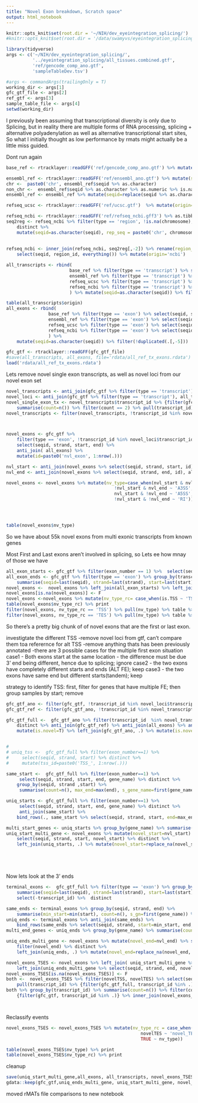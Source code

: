 ```yaml
---
title: "Novel Exon breakdown, Scratch space"
output: html_notebook
---
```


```r
knitr::opts_knit$set(root.dir = '~/NIH/dev_eyeintegration_splicing/')
#knitr::opts_knit$set(root.dir = '/data/swamyvs/eyeintegration_splicing/')
```


```r
library(tidyverse)
args <- c('~/NIH/dev_eyeintegration_splicing/',
          '../eyeintegration_splicing/all_tissues.combined.gtf',
          'ref/gencode_comp_ano.gtf',
          'sampleTableDev.tsv')

#args <- commandArgs(trailingOnly = T)
working_dir <- args[1]
gfc_gtf_file <- args[2]
ref_gtf <- args[3]
sample_table_file <- args[4]
setwd(working_dir)
```

I previously been assuming that transcriptional diversity is only due to Splicing, but in reality there are multiple forms of RNA processing, splicing + alternative polyadenylation as well as alternative transcriptional start sites, So what I initially thought as low performance by rmats might actually be a little miss guided.

Dont run again 
```r
base_ref <- rtracklayer::readGFF('ref/gencode_comp_ano.gtf') %>% mutate(origin='gencode', seqid=as.character(seqid))

ensembl_ref <- rtracklayer::readGFF('ref/ensembl_ano.gtf') %>% mutate(seqid=as.character(seqid), origin='ensembl')
chr <-  paste0('chr', ensembl_ref$seqid %>% as.character)
non_chr <-  ensembl_ref$seqid %>% as.character %>% as.numeric %>% is.na 
ensembl_ref <- ensembl_ref %>% mutate(seqid=replace(seqid %>% as.character,!non_chr, chr[!non_chr]))

refseq_ucsc <- rtracklayer::readGFF('ref/ucsc.gtf')  %>% mutate(origin='ucsc', seqid=as.character(seqid))

refseq_ncbi <- rtracklayer::readGFF('ref/refseq_ncbi.gff3') %>% as.tibble
seq2reg <- refseq_ncbi %>% filter(type == 'region', !is.na(chromosome), chromosome!='Unknown') %>% select(seqid, chromosome) %>% 
    distinct %>%
    mutate(seqid=as.character(seqid), rep_seq = paste0('chr', chromosome), rep_seq=case_when(rep_seq=='chrX' ~ 'X',
                                                                                         rep_seq=='chrY' ~ 'Y',
                                                                                         TRUE ~ rep_seq))
refseq_ncbi <- inner_join(refseq_ncbi, seq2reg[,-2]) %>% rename(region_id=seqid, seqid=rep_seq) %>% 
    select(seqid, region_id, everything()) %>% mutate(origin='ncbi')

all_transcripts <- rbind(
                        base_ref %>% filter(type == 'transcript') %>% select(seqid, strand, start, end, origin),
                        ensembl_ref %>% filter(type == 'transcript') %>% select(seqid, strand, start, end, origin),
                        refseq_ucsc %>% filter(type == 'transcript') %>% select(seqid, strand, start, end, origin),
                        refseq_ncbi %>% filter(type == 'transcript') %>% select(seqid, strand, start, end, origin)
                        ) %>% mutate(seqid=as.character(seqid)) %>% filter(!duplicated(.[,-5]))

table(all_transcripts$origin)
all_exons <- rbind(
                base_ref %>% filter(type == 'exon') %>% select(seqid, strand, start, end, origin),
                ensembl_ref %>% filter(type == 'exon') %>% select(seqid, strand, start, end, origin),
                refseq_ucsc %>% filter(type == 'exon') %>% select(seqid, strand, start, end, origin),
                refseq_ncbi %>% filter(type == 'exon') %>% select(seqid, strand, start, end, origin)
                ) %>% 
    mutate(seqid=as.character(seqid)) %>% filter(!duplicated(.[,-5]))

```




```r

gfc_gtf <- rtracklayer::readGFF(gfc_gtf_file)
#save(all_transcripts, all_exons, file='rdata/all_ref_tx_exons.rdata')
load('rdata/all_ref_tx_exons.rdata')
```


Lets remove novel single exon transcripts, as well as novel loci from our novel exon set



```r

novel_transcripts <- anti_join(gfc_gtf %>% filter(type == 'transcript'), all_transcripts) %>% filter(!grepl('TCONS', gene_name))
novel_loci <- anti_join(gfc_gtf %>% filter(type == 'transcript'), all_transcripts) %>% filter(grepl('TCONS', gene_name))
novel_single_exon_tx <- novel_transcripts$transcript_id %>% {filter(gfc_gtf, transcript_id  %in% .)} %>% group_by(transcript_id) %>%
    summarise(count=n()) %>% filter(count == 2) %>% pull(transcript_id) %>%  {filter(novel_transcripts, transcript_id %in% .)}
novel_transcripts <- filter(novel_transcripts, !transcript_id %in% novel_single_exon_tx$transcript_id)



novel_exons <- gfc_gtf %>% 
    filter(type == 'exon', !transcript_id %in% novel_loci$transcript_id, !transcript_id %in% novel_single_exon_tx$transcript_id ) %>%
    select(seqid, strand, start, end) %>% 
    anti_join( all_exons) %>%
    mutate(id=paste0('nvl_exon', 1:nrow(.)))

nvl_start <- anti_join(novel_exons %>% select(seqid, strand, start, id), all_exons) %>% { novel_exons$id  %in% .$id}
nvl_end <- anti_join(novel_exons %>% select(seqid, strand, end, id), all_exons) %>% {novel_exons$id  %in% .$id }

novel_exons <- novel_exons %>% mutate(nv_type=case_when(nvl_start & nvl_end ~ 'novel_exon',
                                         !nvl_start & nvl_end ~ 'A3SS',
                                         nvl_start & !nvl_end ~ 'A5SS',
                                         !nvl_start & !nvl_end ~ 'RI'))




table(novel_exons$nv_type)
```

So we have about 55k novel exons from multi exonic transcripts from known genes

Most First and Last exons aren't involved in splicing, so Lets ee how mnay of those we have

```r
all_exon_starts <- gfc_gtf %>% filter(exon_number == 1) %>%  select(seqid,strand, start, end) %>% distinct %>% mutate(is.TSS=T)
all_exon_ends <- gfc_gtf %>% filter(type == 'exon') %>% group_by(transcript_id) %>% 
    summarise(seqid=last(seqid), strand=last(strand), start=last(start), end=last(end)) %>% select(-transcript_id) %>% distinct %>% mutate(is.TES=T)
novel_exons <-  novel_exons %>% left_join(all_exon_starts) %>% left_join(all_exon_ends)
novel_exons[is.na(novel_exons)] <- F
novel_exons <-novel_exons %>% mutate(nv_type_rc= case_when(is.TSS ~ 'TSS', is.TES ~ 'TES', TRUE ~ nv_type))
table(novel_exons$nv_type_rc) %>% print
filter(novel_exons, nv_type_rc == 'TSS') %>% pull(nv_type) %>% table %>% print
filter(novel_exons, nv_type_rc == 'TES') %>% pull(nv_type) %>% table %>% print

```
So there's a pretty big chunk of of novel exons that are the first or last exon.




investigtate the different TSS 
-remove novel loci from gtf, can't compare them toa referernce for alt TSS
-remove anything thats has been previously annotated
-there are 3 possible cases for the multiple first exon situation
    case1 - Both exons start at the same location - the difference must be due 3' end being different, hence due to splicing; ignore
    case2 - the two exons have completely different starts and ends (ALT FE); keep
    case3 - the two exons have same end  but different starts(tandem); keep
 
strategy to identify TSS: first, filter for genes that have multiple FE; then group samples by start; remove     

```r

gfc_gtf_ano <- filter(gfc_gtf, !transcript_id %in% novel_loci$transcript_id)
gfc_gtf_ref <- filter(gfc_gtf_ano, !transcript_id %in% novel_transcripts$transcript_id)

gfc_gtf_full <-  gfc_gtf_ano %>% filter(transcript_id  %in% novel_transcripts$transcript_id) %>% select(seqid, strand, start, end) %>%
    distinct %>% anti_join(gfc_gtf_ref) %>% anti_join(all_exons) %>% anti_join(all_transcripts) %>%  
    mutate(is.novel=T) %>% left_join(gfc_gtf_ano, .) %>% mutate(is.novel=replace_na(is.novel, F))


# 
# uniq_tss <-  gfc_gtf_full %>% filter(exon_number==1) %>% 
#     select(seqid, strand, start) %>% distinct %>% 
#     mutate(tss_id=paste0('TSS_', 1:nrow(.)))

same_start <-  gfc_gtf_full %>% filter(exon_number==1) %>%
     select(seqid, strand, start, end, gene_name) %>% distinct %>%  
    group_by(seqid, strand ,start) %>% 
     summarise(count=n(), max_end=max(end), s_gene_name=first(gene_name)) %>% filter( count >1)

uniq_starts <- gfc_gtf_full %>% filter(exon_number==1) %>%
     select(seqid, strand, start, end, gene_name) %>% distinct %>% 
     anti_join(same_start) %>% 
    bind_rows(., same_start %>% select(seqid, strand, start, end=max_end, gene_name=s_gene_name))

multi_start_genes <- uniq_starts %>% group_by(gene_name) %>% summarise(count=n()) %>% filter(count >1) %>% pull(gene_name)
uniq_start_multi_gene <- novel_exons %>% mutate(novel_start=nvl_start) %>% filter(novel_start) %>% 
    select(seqid, strand, start, novel_start) %>% distinct %>%  
    left_join(uniq_starts, .) %>% mutate(novel_start=replace_na(novel_start, F)) %>% filter(gene_name %in% multi_start_genes)






```

Now lets look at the 3' ends

```r

terminal_exons <-  gfc_gtf_full %>% filter(type == 'exon') %>% group_by(transcript_id) %>% 
    summarise(seqid=last(seqid), strand=last(strand), start=last(start), end=last(end), gene_name=last(gene_name)) %>% 
    select(-transcript_id) %>%  distinct

same_ends <- terminal_exons %>% group_by(seqid, strand, end) %>% 
    summarise(min_start=min(start), count=n(), s_gn=first(gene_name)) %>% filter(count>1)
uniq_ends <- terminal_exons %>% anti_join(same_ends) %>% 
    bind_rows(same_ends %>% select(seqid, strand, start=min_start, end, gene_name =s_gn))
multi_end_genes <- uniq_ends %>% group_by(gene_name) %>% summarise(count=n()) %>% filter(count>1) %>% pull(gene_name)

uniq_ends_multi_gene <- novel_exons %>% mutate(novel_end=nvl_end) %>% select(seqid, strand, end, novel_end) %>% 
    filter(novel_end) %>% distinct %>% 
    left_join(uniq_ends, .) %>% mutate(novel_end=replace_na(novel_end, F)) %>% filter(gene_name %in% multi_end_genes)

novel_exons_TSES <- novel_exons %>% left_join( uniq_start_multi_gene %>% select(seqid, strand, start, novel_start) %>% distinct) %>% 
    left_join(uniq_ends_multi_gene %>% select(seqid, strand, end, novel_end)) %>% rename(novelTSS=novel_start, novelTES=novel_end)
novel_exons_TSES[is.na(novel_exons_TSES)] <- F
both <-  novel_exons_TSES %>% filter(novelTSS, novelTES) %>% select(seqid, strand, start, end) %>% inner_join(gfc_gtf, .) %>%
    pull(transcript_id) %>% {filter(gfc_gtf_full, transcript_id %in% .)}
both %>% group_by(transcript_id) %>% summarise(count=n()) %>% filter(count>2) %>% pull(transcript_id) %>% 
    {filter(gfc_gtf, transcript_id %in% .)} %>% inner_join(novel_exons_TSES %>% select(seqid, strand, start, end ))




```

Reclassify events 

```r
novel_exons_TSES <- novel_exons_TSES %>% mutate(nv_type_rc = case_when(novelTSS ~ 'novel_TSS',
                                                   novelTES ~ 'novel_TES',
                                                   TRUE ~ nv_type))

table(novel_exons_TSES$nv_type) %>% print
table(novel_exons_TSES$nv_type_rc) %>% print

```

cleanup
```r
save(uniq_start_multi_gene,all_exons, all_transcripts, novel_exons_TSES,  uniq_ends_multi_gene, file = 'rdata/novel_exon_classification.rdata')
gdata::keep(gfc_gtf,uniq_ends_multi_gene, uniq_start_multi_gene, novel_exons_TSES, all_transcripts, all_exons, args, sure=T)
```



moved rMATs file comparisons to new notebook


